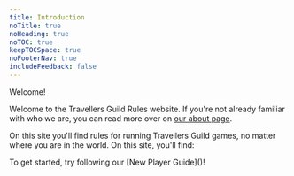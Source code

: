 ```yaml
---
title: Introduction
noTitle: true
noHeading: true
noTOC: true
keepTOCSpace: true
noFooterNav: true
includeFeedback: false
---
```



<Heading>Welcome!</Heading>

Welcome to the Travellers Guild Rules website. If you're not already familiar with who we are, you can read more over on [our about page](/about).

On this site you'll find rules for running Travellers Guild games, no matter where you are in the world. On this site, you'll find:

<div className="grid grid-cols-1 sm:grid-cols-2 mt-10 mb-10 gap-10">
  <LinkCard
    title="Guild Rules"   
    href="/rules"
    description="The rules for playing and running Travellers Guild games."
    Icon={Book}
  />
  <LinkCard
    title="5e Rule Clarifications"
    href="/rules/clarifications"
    description="Details about how specific 5e rules work in our games."
    Icon={Bolt}
  />
    <LinkCard
    title="Guides"
    href="/guides"
    description="Quick step-by-step tutorials for common tasks."
    Icon={Bolt}
  />
    <LinkCard
    title="Resources"
    href="/guides/basics/markdoc"
    description="Free downloadable resources, designed to make life easier!"
    Icon={Bolt}
  />
</div>
To get started, try following our [New Player Guide]()!
<Cover
    title="Join us on Discord!"
    subtitle="For all event signups, discussion, pictures of adorable animal companions, and general D&D banter, join our community Discord server."
    cta="Join"
    ctaHref="https://discord.com/invite/9XrydSgh2U"
    coverFromColour="from-violet-500"
    coverToColour="to-purple-900"
  />

